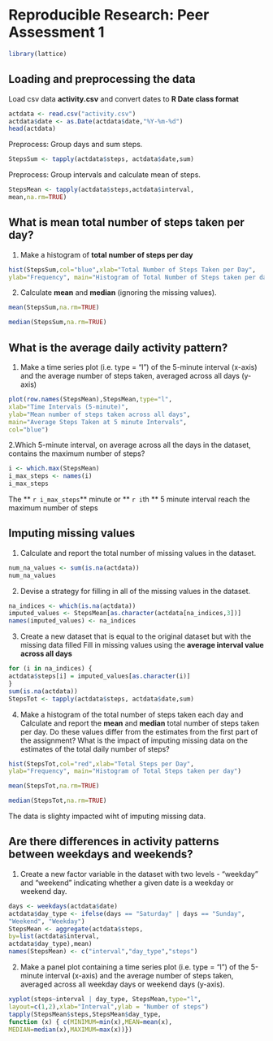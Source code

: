 # Reproducible Research: Peer Assessment 1
```r
library(lattice)
```
## Loading and preprocessing the data
Load csv data **activity.csv** and convert dates to **R Date class format**
```r
actdata <- read.csv("activity.csv")
actdata$date <- as.Date(actdata$date,"%Y-%m-%d")
head(actdata)
```
Preprocess: Group days and sum steps.
```r
StepsSum <- tapply(actdata$steps, actdata$date,sum)
```

Preprocess: Group intervals and calculate mean of steps.
```r
StepsMean <- tapply(actdata$steps,actdata$interval,
mean,na.rm=TRUE)
```

## What is mean total number of steps taken per day?
1. Make a histogram of **total number of steps per day**
```r
hist(StepsSum,col="blue",xlab="Total Number of Steps Taken per Day",
ylab="Frequency", main="Histogram of Total Number of Steps taken per day")
```  

2. Calculate **mean** and **median** (ignoring the missing values).
```r
mean(StepsSum,na.rm=TRUE)
```
```r
median(StepsSum,na.rm=TRUE)
```
## What is the average daily activity pattern?
1. Make a time series plot (i.e. type = "l") of the 5-minute interval (x-axis) and the average number of steps taken, averaged across all days (y-axis)
```r
plot(row.names(StepsMean),StepsMean,type="l",
xlab="Time Intervals (5-minute)",
ylab="Mean number of steps taken across all days",
main="Average Steps Taken at 5 minute Intervals",
col="blue")
```  

2.Which 5-minute interval, on average across all the days in the dataset, contains the maximum number of steps?
```r
i <- which.max(StepsMean)
i_max_steps <- names(i)
i_max_steps
```
The ** `r i_max_steps `** minute or ** `r i `th ** 5 minute interval reach the maximum number of steps  

## Imputing missing values
1. Calculate and report the total number of missing values in the dataset.
```r
num_na_values <- sum(is.na(actdata))
num_na_values
```

2. Devise a strategy for filling in all of the missing values in the dataset.
```r
na_indices <- which(is.na(actdata))
imputed_values <- StepsMean[as.character(actdata[na_indices,3])]
names(imputed_values) <- na_indices
```

3. Create a new dataset that is equal to the original dataset but with the missing data filled
Fill in missing values using the **average interval value across all days**
```r
for (i in na_indices) {
actdata$steps[i] = imputed_values[as.character(i)]
}
sum(is.na(actdata))
StepsTot <- tapply(actdata$steps, actdata$date,sum)
```

4. Make a histogram of the total number of steps taken each day and Calculate and report the **mean** and **median** total number of steps taken per day. Do these values differ from the estimates from the first part of the assignment? What is the impact of imputing missing data on the estimates of the total daily number of steps?
```r
hist(StepsTot,col="red",xlab="Total Steps per Day",
ylab="Frequency", main="Histogram of Total Steps taken per day")
```
```r
mean(StepsTot,na.rm=TRUE)
```
```r
median(StepsTot,na.rm=TRUE)
```
The data is slighty impacted wiht of imputing missing data.

## Are there differences in activity patterns between weekdays and weekends?
1. Create a new factor variable in the dataset with two levels - "weekday" and "weekend" indicating whether a given date is a weekday or weekend day.
```r
days <- weekdays(actdata$date)
actdata$day_type <- ifelse(days == "Saturday" | days == "Sunday",
"Weekend", "Weekday")
StepsMean <- aggregate(actdata$steps,
by=list(actdata$interval,
actdata$day_type),mean)
names(StepsMean) <- c("interval","day_type","steps")
```

2. Make a panel plot containing a time series plot (i.e. type = "l") of the 5-minute interval (x-axis) and the average number of steps taken, averaged across all weekday days or weekend days (y-axis).
```r
xyplot(steps~interval | day_type, StepsMean,type="l",
layout=c(1,2),xlab="Interval",ylab = "Number of steps")
tapply(StepsMean$steps,StepsMean$day_type,
function (x) { c(MINIMUM=min(x),MEAN=mean(x),
MEDIAN=median(x),MAXIMUM=max(x))})
```